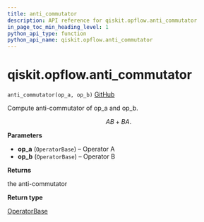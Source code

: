 ```yaml
---
title: anti_commutator
description: API reference for qiskit.opflow.anti_commutator
in_page_toc_min_heading_level: 1
python_api_type: function
python_api_name: qiskit.opflow.anti_commutator
---
```


# qiskit.opflow\.anti\_commutator

<span id="qiskit.opflow.anti_commutator" />

`anti_commutator(op_a, op_b)` [GitHub](https://github.com/qiskit/qiskit/tree/stable/0.18/qiskit/opflow/utils.py "view source code")

Compute anti-commutator of op\_a and op\_b.

$$
AB + BA.
$$

**Parameters**

*   **op\_a** (`OperatorBase`) – Operator A
*   **op\_b** (`OperatorBase`) – Operator B

**Returns**

the anti-commutator

**Return type**

[OperatorBase](qiskit.aqua.operators.OperatorBase "qiskit.aqua.operators.OperatorBase")

